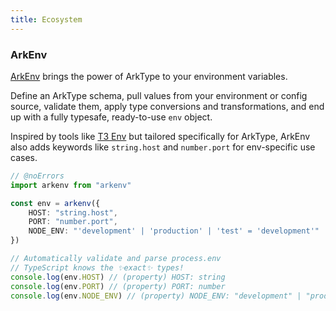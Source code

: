 ```yaml
---
title: Ecosystem
---
```


### ArkEnv

[ArkEnv](https://arkenv.js.org) brings the power of ArkType to your environment variables.

Define an ArkType schema, pull values from your environment or config source, validate them, apply type conversions and transformations, and end up with a fully typesafe, ready-to-use `env` object.

Inspired by tools like [T3 Env](https://env.t3.gg) but tailored specifically for ArkType, ArkEnv also adds keywords like `string.host` and `number.port` for env-specific use cases.

```ts
// @noErrors
import arkenv from "arkenv"

const env = arkenv({
	HOST: "string.host",
	PORT: "number.port",
	NODE_ENV: "'development' | 'production' | 'test' = 'development'"
})

// Automatically validate and parse process.env
// TypeScript knows the ✨exact✨ types!
console.log(env.HOST) // (property) HOST: string
console.log(env.PORT) // (property) PORT: number
console.log(env.NODE_ENV) // (property) NODE_ENV: "development" | "production" | "test"
```
